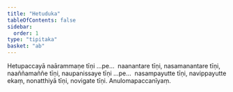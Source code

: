 ```yaml
---
title: "Hetuduka"
tableOfContents: false
sidebar:
  order: 1
type: "tipitaka"
basket: "ab"
---
```



<DynamicBreadcrumb />

<Division number="91">

<Paragraph number="750">
Hetupaccayā naārammaṇe tīṇi …pe…  naanantare tīṇi, nasamanantare tīṇi, naaññamaññe tīṇi, naupanissaye tīṇi …pe…  nasampayutte tīṇi, navippayutte ekaṃ, nonatthiyā tīṇi, novigate tīṇi.

</Paragraph>
</Division>

<Paragraph number="751" type="center">
Anulomapaccanīyaṃ.
</Paragraph>